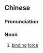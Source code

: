 {{also|约束力}}
==Chinese==
{{zh-forms|s=约束力|type=21}}

===Pronunciation===
{{zh-pron
|m=yuēshùlì
|cat=n
}}

===Noun===
{{zh-noun}}

# {{lb|zh|legal}} [[binding]] [[force]] {{gloss|e.g. of a contract}}